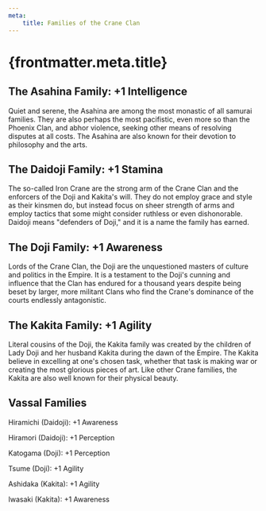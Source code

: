 ```yaml
---
meta:
    title: Families of the Crane Clan
---
```

# {frontmatter.meta.title}

## The Asahina Family: +1 Intelligence

Quiet and serene, the Asahina are among the most monastic of all samurai families. They are also perhaps the most pacifistic, even more so than the Phoenix Clan, and abhor violence, seeking other means of resolving disputes at all costs. The Asahina are also known for their devotion to philosophy and the arts.

## The Daidoji Family: +1 Stamina

The so-called Iron Crane are the strong arm of the Crane Clan and the enforcers of the Doji and Kakita's will. They do not employ grace and style as their kinsmen do, but instead focus on sheer strength of arms and employ tactics that some might consider ruthless or even dishonorable. Daidoji means &quot;defenders of Doji,&quot; and it is a name the family has earned.

## The Doji Family: +1 Awareness

Lords of the Crane Clan, the Doji are the unquestioned masters of culture and politics in the Empire. It is a testament to the Doji's cunning and influence that the Clan has endured for a thousand years despite being beset by larger, more militant Clans who find the Crane's dominance of the courts endlessly antagonistic.

## The Kakita Family: +1 Agility

Literal cousins of the Doji, the Kakita family was created by the children of Lady Doji and her husband Kakita during the dawn of the Empire. The Kakita believe in excelling at one's chosen task, whether that task is making war or creating the most glorious pieces of art. Like other Crane families, the Kakita are also well known for their physical beauty.

## Vassal Families

Hiramichi (Daidoji): +1 Awareness

Hiramori (Daidoji): +1 Perception

Katogama (Doji): +1 Perception

Tsume (Doji): +1 Agility

Ashidaka (Kakita): +1 Agility

Iwasaki (Kakita): +1 Awareness

